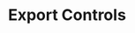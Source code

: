 ---
title: Export Controls
order: 12
hero_image: "./assets/robot-dog.jpg"
hero_color: "#010101"
hero_background: "rgb(221, 236, 116)"
hero_alt: "Robot dog"
authors:
  - niklas-schoernig
---